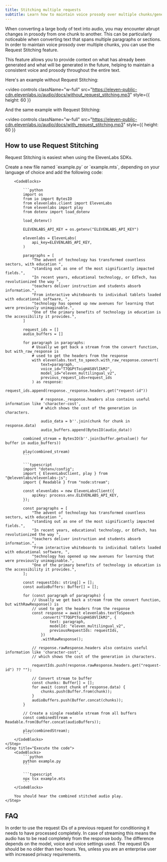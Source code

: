 ```yaml
---
title: Stitching multiple requests
subtitle: Learn how to maintain voice prosody over multiple chunks/generations.
---
```


When converting a large body of text into audio, you may encounter abrupt changes in prosody from one chunk to another. This can be particularly noticeable when converting text that spans multiple paragraphs or sections. In order to maintain voice prosody over multiple chunks, you can use the Request Stitching feature.

This feature allows you to provide context on what has already been generated and what will be generated in the future, helping to maintain a consistent voice and prosody throughout the entire text.

Here's an example without Request Stitching:

<video
  controls
  className="w-full"
  src="https://eleven-public-cdn.elevenlabs.io/audio/docs/without_request_stitching.mp3"
  style={{ height: 60 }}
></video>

And the same example with Request Stitching:

<video
  controls
  className="w-full"
  src="https://eleven-public-cdn.elevenlabs.io/audio/docs/with_request_stitching.mp3"
  style={{ height: 60 }}
></video>

## How to use Request Stitching

Request Stitching is easiest when using the ElevenLabs SDKs.

<Steps>
    <Step title="Create an API key">
        <Markdown src="/snippets/quickstart-api-key.mdx" />
    </Step>
    <Step title="Install the SDK">
        <Markdown src="/snippets/quickstart-install-sdk.mdx" />
    </Step>
    <Step title="Stitch multiple requests together">
        Create a new file named `example.py` or `example.mts`, depending on your language of choice and add the following code:

        <CodeBlocks>

            ```python
            import os
            from io import BytesIO
            from elevenlabs.client import ElevenLabs
            from elevenlabs import play
            from dotenv import load_dotenv

            load_dotenv()

            ELEVENLABS_API_KEY = os.getenv("ELEVENLABS_API_KEY")

            elevenlabs = ElevenLabs(
                api_key=ELEVENLABS_API_KEY,
            )

            paragraphs = [
                "The advent of technology has transformed countless sectors, with education ",
                "standing out as one of the most significantly impacted fields.",
                "In recent years, educational technology, or EdTech, has revolutionized the way ",
                "teachers deliver instruction and students absorb information.",
                "From interactive whiteboards to individual tablets loaded with educational software, ",
                "technology has opened up new avenues for learning that were previously unimaginable.",
                "One of the primary benefits of technology in education is the accessibility it provides.",
            ]

            request_ids = []
            audio_buffers = []

            for paragraph in paragraphs:
                # Usually we get back a stream from the convert function, but with_raw_response is
                # used to get the headers from the response
                with elevenlabs.text_to_speech.with_raw_response.convert(
                    text=paragraph,
                    voice_id="T7QGPtToiqH4S8VlIkMJ",
                    model_id="eleven_multilingual_v2",
                    previous_request_ids=request_ids
                ) as response:
                    request_ids.append(response._response.headers.get("request-id"))

                    # response._response.headers also contains useful information like 'character-cost',
                    # which shows the cost of the generation in characters.

                    audio_data = b''.join(chunk for chunk in response.data)
                    audio_buffers.append(BytesIO(audio_data))

            combined_stream = BytesIO(b''.join(buffer.getvalue() for buffer in audio_buffers))

            play(combined_stream)
            ```

            ```typescript
            import "dotenv/config";
            import { ElevenLabsClient, play } from "@elevenlabs/elevenlabs-js";
            import { Readable } from "node:stream";

            const elevenlabs = new ElevenLabsClient({
                apiKey: process.env.ELEVENLABS_API_KEY,
            });

            const paragraphs = [
                "The advent of technology has transformed countless sectors, with education ",
                "standing out as one of the most significantly impacted fields.",
                "In recent years, educational technology, or EdTech, has revolutionized the way ",
                "teachers deliver instruction and students absorb information.",
                "From interactive whiteboards to individual tablets loaded with educational software, ",
                "technology has opened up new avenues for learning that were previously unimaginable.",
                "One of the primary benefits of technology in education is the accessibility it provides.",
            ];

            const requestIds: string[] = [];
            const audioBuffers: Buffer[] = [];

            for (const paragraph of paragraphs) {
                // Usually we get back a stream from the convert function, but withRawResponse() is
                // used to get the headers from the response
                const response = await elevenlabs.textToSpeech
                    .convert("T7QGPtToiqH4S8VlIkMJ", {
                        text: paragraph,
                        modelId: "eleven_multilingual_v2",
                        previousRequestIds: requestIds,
                    })
                    .withRawResponse();

                // response.rawResponse.headers also contains useful information like 'character-cost',
                // which shows the cost of the generation in characters.

                requestIds.push(response.rawResponse.headers.get("request-id") ?? "");

                // Convert stream to buffer
                const chunks: Buffer[] = [];
                for await (const chunk of response.data) {
                    chunks.push(Buffer.from(chunk));
                }
                audioBuffers.push(Buffer.concat(chunks));
            }

            // Create a single readable stream from all buffers
            const combinedStream = Readable.from(Buffer.concat(audioBuffers));

            play(combinedStream);
            ```
        </CodeBlocks>
    </Step>
    <Step title="Execute the code">
        <CodeBlocks>
            ```python
            python example.py
            ```

            ```typescript
            npx tsx example.mts
            ```
        </CodeBlocks>

        You should hear the combined stitched audio play.
    </Step>
</Steps>

## FAQ

<AccordionGroup>
    <Accordion title="How does Request Stitching work with streaming?">
        In order to use the request IDs of a previous request for conditioning it needs to have processed completely. In case of streaming this means the audio has to be read completely from the response body.
    </Accordion>
    <Accordion title="How much difference does Request Stitching make?">
        The difference depends on the model, voice and voice settings used.
    </Accordion>
    <Accordion title="How old can the request IDs be?">
        The request IDs should be no older than two hours.
    </Accordion>
    <Accordion title="Is Request Stitching available on every plan?">
        Yes, unless you are an enterprise user with increased privacy requirements.
    </Accordion>

</AccordionGroup>
